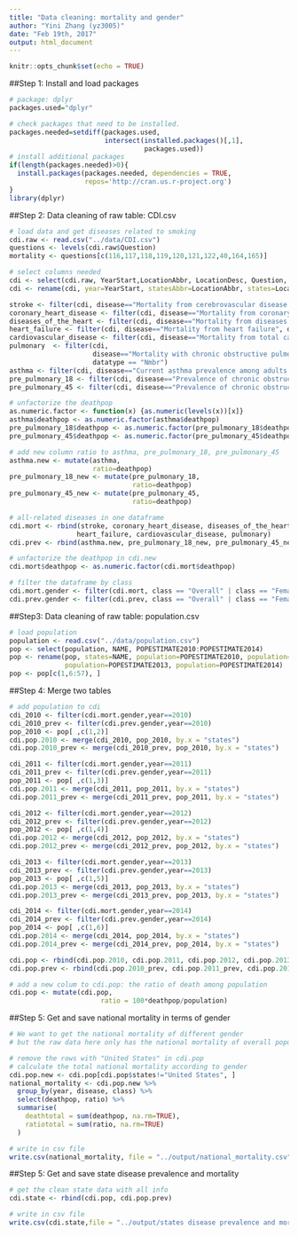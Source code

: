 ```yaml
---
title: "Data cleaning: mortality and gender"
author: "Yini Zhang (yz3005)"
date: "Feb 19th, 2017"
output: html_document
---
```


```r
knitr::opts_chunk$set(echo = TRUE)
```

##Step 1: Install and load packages
```r
# package: dplyr
packages.used="dplyr"

# check packages that need to be installed.
packages.needed=setdiff(packages.used, 
                        intersect(installed.packages()[,1], 
                                  packages.used))
# install additional packages
if(length(packages.needed)>0){
  install.packages(packages.needed, dependencies = TRUE,
                   repos='http://cran.us.r-project.org')
}
library(dplyr)
```

##Step 2: Data cleaning of raw table: CDI.csv
```r
# load data and get diseases related to smoking
cdi.raw <- read.csv("../data/CDI.csv")
questions <- levels(cdi.raw$Question)
mortality <- questions[c(116,117,118,119,120,121,122,40,164,165)]

# select columns needed
cdi <- select(cdi.raw, YearStart,LocationAbbr, LocationDesc, Question, DataValueTypeID, DataValue, Stratification1)
cdi <- rename(cdi, year=YearStart, statesAbbr=LocationAbbr, states=LocationDesc, disease=Question, datatype=DataValueTypeID, deathpop=DataValue, class=Stratification1)

stroke <- filter(cdi, disease=="Mortality from cerebrovascular disease (stroke)", datatype == "Nmbr")
coronary_heart_disease <- filter(cdi, disease=="Mortality from coronary heart disease", datatype == "Nmbr")
diseases_of_the_heart <- filter(cdi, disease=="Mortality from diseases of the heart", datatype == "Nmbr")
heart_failure <- filter(cdi, disease=="Mortality from heart failure", datatype == "Nmbr")
cardiovascular_disease <- filter(cdi, disease=="Mortality from total cardiovascular disease", datatype == "Nmbr")
pulmonary  <- filter(cdi, 
                     disease=="Mortality with chronic obstructive pulmonary disease as underlying or contributing cause among adults aged >=45 years",
                     datatype == "Nmbr")
asthma <- filter(cdi, disease=="Current asthma prevalence among adults aged >= 18 years", datatype == "CrdPrev")
pre_pulmonary_18 <- filter(cdi, disease=="Prevalence of chronic obstructive pulmonary disease among adults >= 18", datatype == "CrdPrev")
pre_pulmonary_45 <- filter(cdi, disease=="Prevalence of chronic obstructive pulmonary disease among adults >= 45 years", datatype == "CrdPrev")

# unfactorize the deathpop 
as.numeric.factor <- function(x) {as.numeric(levels(x))[x]}
asthma$deathpop <- as.numeric.factor(asthma$deathpop)
pre_pulmonary_18$deathpop <- as.numeric.factor(pre_pulmonary_18$deathpop)
pre_pulmonary_45$deathpop <- as.numeric.factor(pre_pulmonary_45$deathpop)

# add new column ratio to asthma, pre_pulmonary_18, pre_pulmonary_45
asthma.new <- mutate(asthma, 
                     ratio=deathpop)
pre_pulmonary_18_new <- mutate(pre_pulmonary_18, 
                               ratio=deathpop)
pre_pulmonary_45_new <- mutate(pre_pulmonary_45, 
                               ratio=deathpop)

# all-related diseases in one dataframe
cdi.mort <- rbind(stroke, coronary_heart_disease, diseases_of_the_heart,
                 heart_failure, cardiovascular_disease, pulmonary)
cdi.prev <- rbind(asthma.new, pre_pulmonary_18_new, pre_pulmonary_45_new)

# unfactorize the deathpop in cdi.new
cdi.mort$deathpop <- as.numeric.factor(cdi.mort$deathpop)

# filter the dataframe by class
cdi.mort.gender <- filter(cdi.mort, class == "Overall" | class == "Female" | class == "Male")
cdi.prev.gender <- filter(cdi.prev, class == "Overall" | class == "Female" | class == "Male")
```

##Step3: Data cleaning of raw table: population.csv
```r
# load population
population <- read.csv("../data/population.csv")
pop <- select(population, NAME, POPESTIMATE2010:POPESTIMATE2014)
pop <- rename(pop, states=NAME, population=POPESTIMATE2010, population=POPESTIMATE2011, population=POPESTIMATE2012,
              population=POPESTIMATE2013, population=POPESTIMATE2014)
pop <- pop[c(1,6:57), ]
```

##Step 4: Merge two tables
```r
# add population to cdi
cdi_2010 <- filter(cdi.mort.gender,year==2010)
cdi_2010_prev <- filter(cdi.prev.gender,year==2010)
pop_2010 <- pop[ ,c(1,2)]
cdi.pop.2010 <- merge(cdi_2010, pop_2010, by.x = "states")
cdi.pop.2010_prev <- merge(cdi_2010_prev, pop_2010, by.x = "states")

cdi_2011 <- filter(cdi.mort.gender,year==2011)
cdi_2011_prev <- filter(cdi.prev.gender,year==2011)
pop_2011 <- pop[ ,c(1,3)]
cdi.pop.2011 <- merge(cdi_2011, pop_2011, by.x = "states")
cdi.pop.2011_prev <- merge(cdi_2011_prev, pop_2011, by.x = "states")

cdi_2012 <- filter(cdi.mort.gender,year==2012)
cdi_2012_prev <- filter(cdi.prev.gender,year==2012)
pop_2012 <- pop[ ,c(1,4)]
cdi.pop.2012 <- merge(cdi_2012, pop_2012, by.x = "states")
cdi.pop.2012_prev <- merge(cdi_2012_prev, pop_2012, by.x = "states")

cdi_2013 <- filter(cdi.mort.gender,year==2013)
cdi_2013_prev <- filter(cdi.prev.gender,year==2013)
pop_2013 <- pop[ ,c(1,5)]
cdi.pop.2013 <- merge(cdi_2013, pop_2013, by.x = "states")
cdi.pop.2013_prev <- merge(cdi_2013_prev, pop_2013, by.x = "states")

cdi_2014 <- filter(cdi.mort.gender,year==2014)
cdi_2014_prev <- filter(cdi.prev.gender,year==2014)
pop_2014 <- pop[ ,c(1,6)]
cdi.pop.2014 <- merge(cdi_2014, pop_2014, by.x = "states")
cdi.pop.2014_prev <- merge(cdi_2014_prev, pop_2014, by.x = "states")

cdi.pop <- rbind(cdi.pop.2010, cdi.pop.2011, cdi.pop.2012, cdi.pop.2013, cdi.pop.2014)
cdi.pop.prev <- rbind(cdi.pop.2010_prev, cdi.pop.2011_prev, cdi.pop.2012_prev, cdi.pop.2013_prev, cdi.pop.2014_prev)

# add a new colum to cdi.pop: the ratio of death among population
cdi.pop <- mutate(cdi.pop,
                       ratio = 100*deathpop/population)
```

##Step 5: Get and save national mortality in terms of gender
```r
# We want to get the national mortality of different gender
# but the raw data here only has the national mortality of overall population

# remove the rows with "United States" in cdi.pop
# calculate the total national mortality according to gender
cdi.pop.new <- cdi.pop[cdi.pop$states!="United States", ]
national_mortality <- cdi.pop.new %>%
  group_by(year, disease, class) %>%
  select(deathpop, ratio) %>%
  summarise(
    deathtotal = sum(deathpop, na.rm=TRUE),
    ratiototal = sum(ratio, na.rm=TRUE)
  )

# write in csv file
write.csv(national_mortality, file = "../output/national_mortality.csv")
```

##Step 5: Get and save state disease prevalence and mortality
```r
# get the clean state data with all info
cdi.state <- rbind(cdi.pop, cdi.pop.prev)

# write in csv file
write.csv(cdi.state,file = "../output/states disease prevalence and mortality.csv")
```


